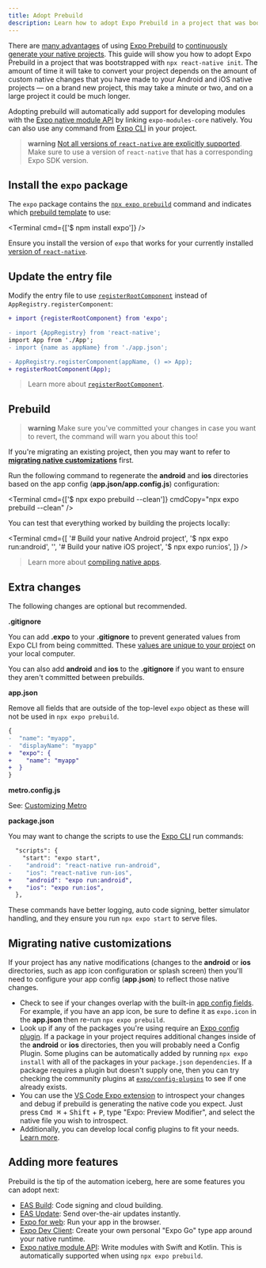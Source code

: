 ```yaml
---
title: Adopt Prebuild
description: Learn how to adopt Expo Prebuild in a project that was bootstrapped with React Native CLI.
---
```



There are [many advantages](/workflow/prebuild#pitch) of using [Expo Prebuild][prebuild] to [continuously generate your native projects](/workflow/continuous-native-generation.mdx). This guide will show you how to adopt Expo Prebuild in a project that was bootstrapped with `npx react-native init`. The amount of time it will take to convert your project depends on the amount of custom native changes that you have made to your Android and iOS native projects &mdash; on a brand new project, this may take a minute or two, and on a large project it could be much longer.

Adopting prebuild will automatically add support for developing modules with the [Expo native module API][expo-modules-core] by linking `expo-modules-core` natively. You can also use any command from [Expo CLI][cli] in your project.

> **warning** [Not all versions of `react-native` are explicitly supported](/versions/latest/#each-expo-sdk-version-depends-on-a-react-native-version). Make sure to use a version of `react-native` that has a corresponding Expo SDK version.

## Install the `expo` package

The `expo` package contains the [`npx expo prebuild`](/more/expo-cli/#prebuild) command and indicates which [prebuild template](/workflow/prebuild#templates) to use:

<Terminal cmd={['$ npm install expo']} />

Ensure you install the version of `expo` that works for your currently installed [version of `react-native`](/versions/latest/#each-expo-sdk-version-depends-on-a-react-native-version).

## Update the entry file

Modify the entry file to use [`registerRootComponent`](/versions/latest/sdk/register-root-component) instead of `AppRegistry.registerComponent`:

```diff
+ import {registerRootComponent} from 'expo';

- import {AppRegistry} from 'react-native';
import App from './App';
- import {name as appName} from './app.json';

- AppRegistry.registerComponent(appName, () => App);
+ registerRootComponent(App);
```

> Learn more about [`registerRootComponent`](/versions/latest/sdk/register-root-component#registerrootcomponentcomponent).

## Prebuild

> **warning** Make sure you've committed your changes in case you want to revert, the command will warn you about this too!

If you're migrating an existing project, then you may want to refer to [**migrating native customizations**](#migrating-native-customizations) first.

Run the following command to regenerate the **android** and **ios** directories based on the app config (**app.json/app.config.js**) configuration:

<Terminal cmd={['$ npx expo prebuild --clean']} cmdCopy="npx expo prebuild --clean" />

You can test that everything worked by building the projects locally:

<Terminal
  cmd={[
    '# Build your native Android project',
    '$ npx expo run:android',
    '',
    '# Build your native iOS project',
    '$ npx expo run:ios',
  ]}
/>

> Learn more about [compiling native apps](/more/expo-cli/#compiling).

## Extra changes

The following changes are optional but recommended.

**.gitignore**

You can add **.expo** to your **.gitignore** to prevent generated values from Expo CLI from being committed. These [values are unique to your project](/more/expo-cli/#expo-directory) on your local computer.

You can also add **android** and **ios** to the **.gitignore** if you want to ensure they aren't committed between prebuilds.

**app.json**

Remove all fields that are outside of the top-level `expo` object as these will not be used in `npx expo prebuild`.

```diff
{
-  "name": "myapp",
-  "displayName": "myapp"
+  "expo": {
+    "name": "myapp"
+  }
}
```

**metro.config.js**

See: [Customizing Metro](/guides/customizing-metro.mdx)

**package.json**

You may want to change the scripts to use the [Expo CLI](/more/expo-cli/#compiling) run commands:

```diff
  "scripts": {
    "start": "expo start",
-    "android": "react-native run-android",
-    "ios": "react-native run-ios",
+    "android": "expo run:android",
+    "ios": "expo run:ios",
  },
```

These commands have better logging, auto code signing, better simulator handling, and they ensure you run `npx expo start` to serve files.

## Migrating native customizations

If your project has any native modifications (changes to the **android** or **ios** directories, such as app icon configuration or splash screen) then you'll need to configure your app config (**app.json**) to reflect those native changes.

- Check to see if your changes overlap with the built-in [app config fields](/versions/latest/config/app/). For example, if you have an app icon, be sure to define it as `expo.icon` in the **app.json** then re-run `npx expo prebuild`.
- Look up if any of the packages you're using require an [Expo config plugin][config-plugins]. If a package in your project requires additional changes inside of the **android** or **ios** directories, then you will probably need a Config Plugin. Some plugins can be automatically added by running `npx expo install` with all of the packages in your `package.json` `dependencies`. If a package requires a plugin but doesn't supply one, then you can try checking the community plugins at [`expo/config-plugins`](https://github.com/expo/config-plugins) to see if one already exists.
- You can use the [VS Code Expo extension][vs-code-expo] to introspect your changes and debug if prebuild is generating the native code you expect. Just press <kbd>Cmd ⌘</kbd> + <kbd>Shift</kbd> + <kbd>P</kbd>, type "Expo: Preview Modifier", and select the native file you wish to introspect.
- Additionally, you can develop local config plugins to fit your needs. [Learn more](/config-plugins/development-and-debugging/#develop-a-plugin).

## Adding more features

Prebuild is the tip of the automation iceberg, here are some features you can adopt next:

- [EAS Build](/build/setup): Code signing and cloud building.
- [EAS Update](/build/updates): Send over-the-air updates instantly.
- [Expo for web](/workflow/web): Run your app in the browser.
- [Expo Dev Client][dev-client]: Create your own personal "Expo Go" type app around your native runtime.
- [Expo native module API][expo-modules-core]: Write modules with Swift and Kotlin. This is automatically supported when using `npx expo prebuild`.

[vs-code-expo]: https://marketplace.visualstudio.com/items?itemName=expo.vscode-expo-tools
[expo-modules-core]: /modules/module-api
[dev-client]: /develop/development-builds/introduction/
[config-plugins]: /config-plugins/introduction/
[prebuild]: /workflow/prebuild
[cli]: /more/expo-cli/
